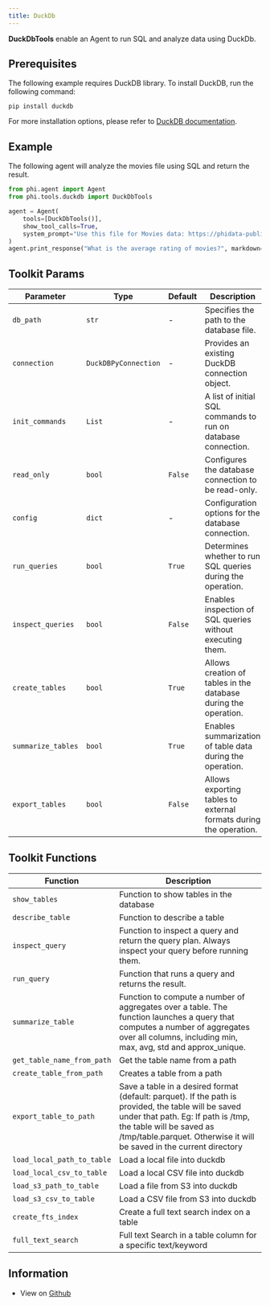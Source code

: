 ```yaml
---
title: DuckDb
---
```


**DuckDbTools** enable an Agent to run SQL and analyze data using DuckDb.

## Prerequisites

The following example requires DuckDB library. To install DuckDB, run the following command:

```shell
pip install duckdb
```

For more installation options, please refer to [DuckDB documentation](https://duckdb.org/docs/installation).

## Example

The following agent will analyze the movies file using SQL and return the result.

```python cookbook/tools/duckdb_tools.py
from phi.agent import Agent
from phi.tools.duckdb import DuckDbTools

agent = Agent(
    tools=[DuckDbTools()],
    show_tool_calls=True,
    system_prompt="Use this file for Movies data: https://phidata-public.s3.amazonaws.com/demo_data/IMDB-Movie-Data.csv",
)
agent.print_response("What is the average rating of movies?", markdown=True, stream=False)
```

## Toolkit Params

| Parameter | Type | Default | Description |
|-----------|------|---------|-------------|
| `db_path` | `str` | - | Specifies the path to the database file. |
| `connection` | `DuckDBPyConnection` | - | Provides an existing DuckDB connection object. |
| `init_commands` | `List` | - | A list of initial SQL commands to run on database connection. |
| `read_only` | `bool` | `False` | Configures the database connection to be read-only. |
| `config` | `dict` | - | Configuration options for the database connection. |
| `run_queries` | `bool` | `True` | Determines whether to run SQL queries during the operation. |
| `inspect_queries` | `bool` | `False` | Enables inspection of SQL queries without executing them. |
| `create_tables` | `bool` | `True` | Allows creation of tables in the database during the operation. |
| `summarize_tables` | `bool` | `True` | Enables summarization of table data during the operation. |
| `export_tables` | `bool` | `False` | Allows exporting tables to external formats during the operation. |

## Toolkit Functions

| Function | Description |
|----------|-------------|
| `show_tables` | Function to show tables in the database |
| `describe_table` | Function to describe a table |
| `inspect_query` | Function to inspect a query and return the query plan. Always inspect your query before running them. |
| `run_query` | Function that runs a query and returns the result. |
| `summarize_table` | Function to compute a number of aggregates over a table. The function launches a query that computes a number of aggregates over all columns, including min, max, avg, std and approx_unique. |
| `get_table_name_from_path` | Get the table name from a path |
| `create_table_from_path` | Creates a table from a path |
| `export_table_to_path` | Save a table in a desired format (default: parquet). If the path is provided, the table will be saved under that path. Eg: If path is /tmp, the table will be saved as /tmp/table.parquet. Otherwise it will be saved in the current directory |
| `load_local_path_to_table` | Load a local file into duckdb |
| `load_local_csv_to_table` | Load a local CSV file into duckdb |
| `load_s3_path_to_table` | Load a file from S3 into duckdb |
| `load_s3_csv_to_table` | Load a CSV file from S3 into duckdb |
| `create_fts_index` | Create a full text search index on a table |
| `full_text_search` | Full text Search in a table column for a specific text/keyword |

## Information

- View on [Github](https://github.com/phidatahq/agno/blob/main/phi/tools/duckdb.py)
